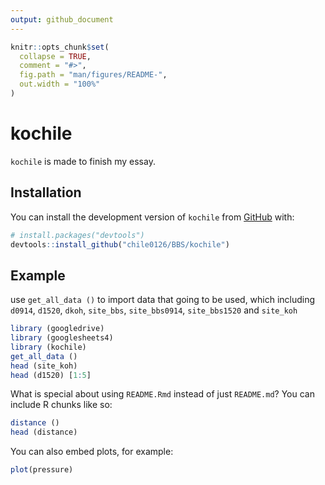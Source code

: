 ```yaml
---
output: github_document
---
```


<!-- README.md is generated from README.Rmd. Please edit that file -->

```r
knitr::opts_chunk$set(
  collapse = TRUE,
  comment = "#>",
  fig.path = "man/figures/README-",
  out.width = "100%"
)
```

# kochile

<!-- badges: start -->
<!-- badges: end -->

`kochile` is made to finish my essay.

## Installation

You can install the development version of `kochile` from [GitHub](https://github.com/) with:

``` r
# install.packages("devtools")
devtools::install_github("chile0126/BBS/kochile")
```

## Example

use `get_all_data ()` to import data that going to be used, which including `d0914`, `d1520`, `dkoh`, `site_bbs`, `site_bbs0914`, `site_bbs1520` and `site_koh`

```r
library (googledrive)
library (googlesheets4)
library (kochile)
get_all_data ()
head (site_koh)
head (d1520) [1:5]
```

What is special about using `README.Rmd` instead of just `README.md`? You can include R chunks like so:

```r
distance ()
head (distance)
```

You can also embed plots, for example:

```r
plot(pressure)
```
